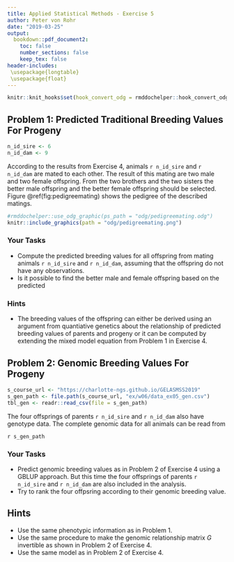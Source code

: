```yaml
---
title: Applied Statistical Methods - Exercise 5
author: Peter von Rohr
date: "2019-03-25"
output:
  bookdown::pdf_document2:
    toc: false
    number_sections: false
    keep_tex: false
header-includes:
 \usepackage{longtable}
 \usepackage{float}
---
```


```r
knitr::knit_hooks$set(hook_convert_odg = rmddochelper::hook_convert_odg)
```

## Problem 1: Predicted Traditional Breeding Values For Progeny
```r
n_id_sire <- 6
n_id_dam <- 9
```

According to the results from Exercise 4, animals `r n_id_sire` and `r n_id_dam` are mated to each other. The result of this mating are two male and two female offspring. From the two brothers and the two sisters the better male offspring and the better female offspring should be selected. Figure \@ref(fig:pedigreemating) shows the pedigree of the described matings.

```r
#rmddochelper::use_odg_graphic(ps_path = "odg/pedigreemating.odg")
knitr::include_graphics(path = "odg/pedigreemating.png")
```


### Your Tasks
* Compute the predicted breeding values for all offspring from mating animals `r n_id_sire` and `r n_id_dam`, assuming that the offspring do not have any observations.
* Is it possible to find the better male and female offspring based on the predicted


### Hints
* The breeding values of the offspring can either be derived using an argument from quantiative genetics about the relationship of predicted breeding values of parents and progeny or it can be computed by extending the mixed model equation from Problem 1 in Exercise 4. 





## Problem 2: Genomic Breeding Values For Progeny
```r
s_course_url <- "https://charlotte-ngs.github.io/GELASMSS2019"
s_gen_path <- file.path(s_course_url, "ex/w06/data_ex05_gen.csv")
tbl_gen <- readr::read_csv(file = s_gen_path)
```

The four offsprings of parents `r n_id_sire` and `r n_id_dam` also have genotype data. The complete genomic data for all animals can be read from 

`r s_gen_path`


### Your Tasks
* Predict genomic breeding values as in Problem 2 of Exercise 4 using a GBLUP approach. But this time the four offsprings of parents `r n_id_sire` and `r n_id_dam` are also included in the analysis. 
* Try to rank the four offpsring according to their genomic breeding value.


## Hints
* Use the same phenotypic information as in Problem 1. 
* Use the same procedure to make the genomic relationship matrix $G$ invertible as shown in Problem 2 of Exercise 4.
* Use the same model as in Problem 2 of Exercise 4.


